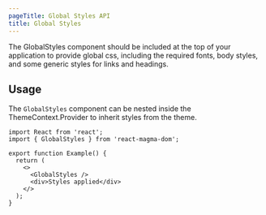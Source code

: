```yaml
---
pageTitle: Global Styles API
title: Global Styles
---
```



<PageContent componentName="global_styles" type="api">

<LeadParagraph>
  The GlobalStyles component should be included at the top of your application
  to provide global css, including the required fonts, body styles, and some
  generic styles for links and headings.
</LeadParagraph>

## Usage

The `GlobalStyles` component can be nested inside the <Link to="/api/theme">ThemeContext.Provider</Link> to inherit styles from the theme.

```tsx
import React from 'react';
import { GlobalStyles } from 'react-magma-dom';

export function Example() {
  return (
    <>
      <GlobalStyles />
      <div>Styles applied</div>
    </>
  );
}
```

</PageContent>
